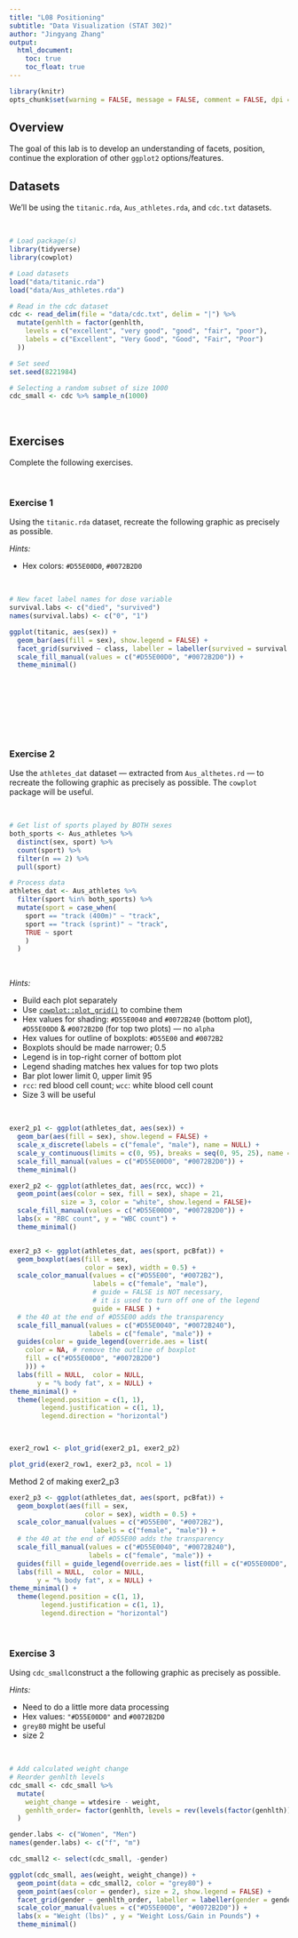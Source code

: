 ```yaml
---
title: "L08 Positioning"
subtitle: "Data Visualization (STAT 302)"
author: "Jingyang Zhang"
output:
  html_document:
    toc: true
    toc_float: true
---
```


```r
library(knitr)
opts_chunk$set(warning = FALSE, message = FALSE, comment = FALSE, dpi = 300)
```

## Overview

The goal of this lab is to develop an understanding of facets, position, continue the exploration of other `ggplot2` options/features. 

## Datasets

We'll be using the `titanic.rda`, `Aus_athletes.rda`, and `cdc.txt` datasets.

<br>

```r
# Load package(s)
library(tidyverse)
library(cowplot)

# Load datasets
load("data/titanic.rda")
load("data/Aus_athletes.rda")

# Read in the cdc dataset
cdc <- read_delim(file = "data/cdc.txt", delim = "|") %>%
  mutate(genhlth = factor(genhlth,
    levels = c("excellent", "very good", "good", "fair", "poor"),
    labels = c("Excellent", "Very Good", "Good", "Fair", "Poor")
  ))

# Set seed
set.seed(8221984)

# Selecting a random subset of size 1000
cdc_small <- cdc %>% sample_n(1000)
```

<br>

## Exercises

Complete the following exercises.

<br>

### Exercise 1

Using the `titanic.rda` dataset, recreate the following graphic as precisely as possible.

*Hints:*

- Hex colors: `#D55E00D0`, `#0072B2D0`

<br>

```r

# New facet label names for dose variable
survival.labs <- c("died", "survived")
names(survival.labs) <- c("0", "1")

ggplot(titanic, aes(sex)) + 
  geom_bar(aes(fill = sex), show.legend = FALSE) + 
  facet_grid(survived ~ class, labeller = labeller(survived = survival.labs)) +
  scale_fill_manual(values = c("#D55E00D0", "#0072B2D0")) + 
  theme_minimal() 
  

  
  

  

```




<br>

### Exercise 2

Use the `athletes_dat` dataset --- extracted from `Aus_althetes.rd` --- to recreate the following graphic as precisely as possible. The `cowplot` package will be useful.

<br>

```r
# Get list of sports played by BOTH sexes
both_sports <- Aus_athletes %>%
  distinct(sex, sport) %>%
  count(sport) %>%
  filter(n == 2) %>%
  pull(sport)

# Process data
athletes_dat <- Aus_athletes %>%
  filter(sport %in% both_sports) %>%
  mutate(sport = case_when(
    sport == "track (400m)" ~ "track",
    sport == "track (sprint)" ~ "track",
    TRUE ~ sport
    )
  )
```

<br>

*Hints:*

- Build each plot separately
- Use [`cowplot::plot_grid()`](https://cran.r-project.org/web/packages/cowplot/vignettes/plot_grid.html) to combine them
- Hex values for shading: `#D55E0040` and `#0072B240` (bottom plot),
`#D55E00D0` & `#0072B2D0` (for top two plots) --- no `alpha`
- Hex values for outline of boxplots: `#D55E00` and `#0072B2`
- Boxplots should be made narrower; 0.5
- Legend is in top-right corner of bottom plot
- Legend shading matches hex values for top two plots
- Bar plot lower limit 0, upper limit 95
- `rcc`: red blood cell count; `wcc`: white blood cell count
- Size 3 will be useful

<br>

```r


exer2_p1 <- ggplot(athletes_dat, aes(sex)) +
  geom_bar(aes(fill = sex), show.legend = FALSE) + 
  scale_x_discrete(labels = c("female", "male"), name = NULL) +
  scale_y_continuous(limits = c(0, 95), breaks = seq(0, 95, 25), name = "number") + 
  scale_fill_manual(values = c("#D55E00D0", "#0072B2D0")) +
  theme_minimal()

exer2_p2 <- ggplot(athletes_dat, aes(rcc, wcc)) +  
  geom_point(aes(color = sex, fill = sex), shape = 21,
             size = 3, color = "white", show.legend = FALSE)+
  scale_fill_manual(values = c("#D55E00D0", "#0072B2D0")) +
  labs(x = "RBC count", y = "WBC count") + 
  theme_minimal()


exer2_p3 <- ggplot(athletes_dat, aes(sport, pcBfat)) + 
  geom_boxplot(aes(fill = sex, 
                   color = sex), width = 0.5) +
  scale_color_manual(values = c("#D55E00", "#0072B2"), 
                     labels = c("female", "male"), 
                     # guide = FALSE is NOT necessary,
                     # it is used to turn off one of the legend
                     guide = FALSE ) +
  # the 40 at the end of #D55E00 adds the transparency
  scale_fill_manual(values = c("#D55E0040", "#0072B240"),   
                    labels = c("female", "male")) + 
  guides(color = guide_legend(override.aes = list(
    color = NA, # remove the outline of boxplot
    fill = c("#D55E00D0", "#0072B2D0")
    ))) +
  labs(fill = NULL,  color = NULL, 
       y = "% body fat", x = NULL) +
theme_minimal() + 
  theme(legend.position = c(1, 1), 
        legend.justification = c(1, 1), 
        legend.direction = "horizontal")

  

exer2_row1 <- plot_grid(exer2_p1, exer2_p2)

plot_grid(exer2_row1, exer2_p3, ncol = 1)

```


Method 2 of making exer2_p3
```r
exer2_p3 <- ggplot(athletes_dat, aes(sport, pcBfat)) + 
  geom_boxplot(aes(fill = sex, 
                   color = sex), width = 0.5) +
  scale_color_manual(values = c("#D55E00", "#0072B2"), 
                     labels = c("female", "male")) +
  # the 40 at the end of #D55E00 adds the transparency
  scale_fill_manual(values = c("#D55E0040", "#0072B240"),   
                    labels = c("female", "male")) + 
  guides(fill = guide_legend(override.aes = list(fill = c("#D55E00D0", "#0072B2D0"))), color = guide_legend(override.aes = list(color = c("transparent", "transparent")))) +
  labs(fill = NULL,  color = NULL, 
       y = "% body fat", x = NULL) +
theme_minimal() + 
  theme(legend.position = c(1, 1), 
        legend.justification = c(1, 1), 
        legend.direction = "horizontal")
```



<br>

### Exercise 3

Using `cdc_small`construct a the following graphic as precisely as possible.

*Hints:*

- Need to do a little more data processing
- Hex values: `"#D55E00D0"` and `#0072B2D0`
- `grey80` might be useful
- size 2

<br>

```r
# Add calculated weight change
# Reorder genhlth levels
cdc_small <- cdc_small %>%
  mutate(
    weight_change = wtdesire - weight,
    genhlth_order= factor(genhlth, levels = rev(levels(factor(genhlth))))
  )

gender.labs <- c("Women", "Men")
names(gender.labs) <- c("f", "m")

cdc_small2 <- select(cdc_small, -gender)

ggplot(cdc_small, aes(weight, weight_change)) +
  geom_point(data = cdc_small2, color = "grey80") +
  geom_point(aes(color = gender), size = 2, show.legend = FALSE) +
  facet_grid(gender ~ genhlth_order, labeller = labeller(gender = gender.labs)) +
  scale_color_manual(values = c("#D55E00D0", "#0072B2D0")) + 
  labs(x = "Weight (lbs)" , y = "Weight Loss/Gain in Pounds") +
  theme_minimal()





```




<br>
